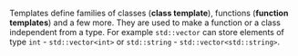 Templates define families of classes (**class template**), functions (**function templates**) and a few more.
They are used to make a function or a class independent from a type.
For example `std::vector` can store elements of type `int` - `std::vector<int>` or `std::string` - `std::vector<std::string>`.